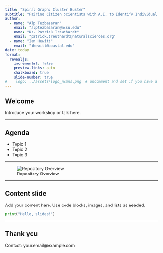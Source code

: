 ```yaml
---
title: "Spiral Graph: Cluster Buster"
subtitle: "Pairing Citizen Scientists with A.I. to Identify Individual Arms in Spiral Galaxies"
author: 
  - name: "Alp Tezbasaran"
    email: "alptezbasaran@ncsu.edu"
  - name: "Dr. Patrick Treuthardt"
    email: "patrick.treuthardt@naturalsciences.org"
  - name: "Ian Hewitt"
    email: "ihewitt@coastal.edu"
date: today
format:
  revealjs:
    incremental: false
    preview-links: auto
    chalkboard: true
    slide-number: true
#    logo: ../assets/logo_ncmns.png  # uncomment and set if you have a logo
---
```


## Welcome

Introduce your workshop or talk here.

---

## Agenda

- Topic 1
- Topic 2
- Topic 3

---

![Repository Overview](../assets/repo.png)


---

## Content slide

Add your content here. Use code blocks, images, and lists as needed.

```python
print("Hello, slides!")
```

---

## Thank you

Contact: your.email@example.com


